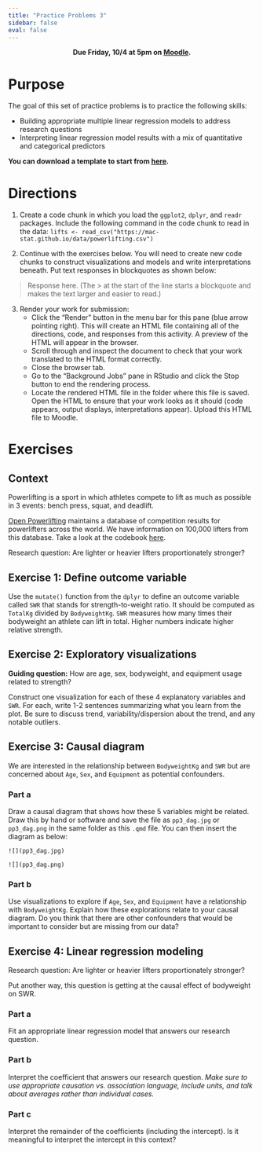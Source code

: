```yaml
---
title: "Practice Problems 3"
sidebar: false
eval: false
---
```


<center>
**Due Friday, 10/4 at 5pm on [Moodle](https://moodle.macalester.edu/mod/assign/view.php?id=138302).**
</center>

# Purpose

The goal of this set of practice problems is to practice the following skills:

- Building appropriate multiple linear regression models to address research questions
- Interpreting linear regression model results with a mix of quantitative and categorical predictors

**You can download a template to start from [here](../activity_templates/pp3.qmd).**




# Directions

1. Create a code chunk in which you load the `ggplot2`, `dplyr`, and `readr` packages. Include the following command in the code chunk to read in the data: `lifts <- read_csv("https://mac-stat.github.io/data/powerlifting.csv")`

2. Continue with the exercises below. You will need to create new code chunks to construct visualizations and models and write interpretations beneath. Put text responses in blockquotes as shown below:

> Response here. (The > at the start of the line starts a blockquote and makes the text larger and easier to read.)

3. Render your work for submission:
    - Click the "Render" button in the menu bar for this pane (blue arrow pointing right). This will create an HTML file containing all of the directions, code, and responses from this activity. A preview of the HTML will appear in the browser.
    - Scroll through and inspect the document to check that your work translated to the HTML format correctly.
    - Close the browser tab.
    - Go to the "Background Jobs" pane in RStudio and click the Stop button to end the rendering process.
    - Locate the rendered HTML file in the folder where this file is saved. Open the HTML to ensure that your work looks as it should (code appears, output displays, interpretations appear). Upload this HTML file to Moodle.



# Exercises

## Context

Powerlifting is a sport in which athletes compete to lift as much as possible in 3 events: bench press, squat, and deadlift.

[Open Powerlifting](https://www.openpowerlifting.org/) maintains a database of competition results for powerlifters across the world. We have information on 100,000 lifters from this database. Take a look at the codebook [here](https://github.com/Mac-STAT/data/blob/main/powerlifting_codebook.md).

Research question: Are lighter or heavier lifters proportionately stronger?


## Exercise 1: Define outcome variable

Use the `mutate()` function from the `dplyr` to define an outcome variable called `SWR` that stands for strength-to-weight ratio. It should be computed as `TotalKg` divided by `BodyweightKg`. `SWR` measures how many times their bodyweight an athlete can lift in total. Higher numbers indicate higher relative strength.



## Exercise 2: Exploratory visualizations

**Guiding question:** How are age, sex, bodyweight, and equipment usage related to strength?

Construct one visualization for each of these 4 explanatory variables and `SWR`. For each, write 1-2 sentences summarizing what you learn from the plot. Be sure to discuss trend, variability/dispersion about the trend, and any notable outliers.



## Exercise 3: Causal diagram

We are interested in the relationship between `BodyweightKg` and `SWR` but are concerned about `Age`, `Sex`, and `Equipment` as potential confounders.

### Part a

Draw a causal diagram that shows how these 5 variables might be related. Draw this by hand or software and save the file as `pp3_dag.jpg` or `pp3_dag.png` in the same folder as this `.qmd` file. You can then insert the diagram as below:

```
![](pp3_dag.jpg)
```

```
![](pp3_dag.png)
```

### Part b

Use visualizations to explore if `Age`, `Sex`, and `Equipment` have a relationship with `BodyweightKg`. Explain how these explorations relate to your causal diagram. Do you think that there are other confounders that would be important to consider but are missing from our data?



## Exercise 4: Linear regression modeling

Research question: Are lighter or heavier lifters proportionately stronger?

Put another way, this question is getting at the causal effect of bodyweight on SWR.

### Part a

Fit an appropriate linear regression model that answers our research question.

### Part b

Interpret the coefficient that answers our research question. *Make sure to use appropriate causation vs. association language, include units, and talk about averages rather than individual cases.*

### Part c

Interpret the remainder of the coefficients (including the intercept). Is it meaningful to interpret the intercept in this context?


